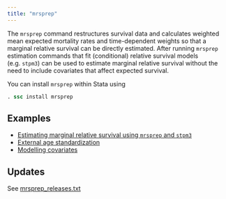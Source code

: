 ```yaml
---
title: "mrsprep"
---
```


The `mrsprep` command restructures survival data and calculates weighted mean expected mortality rates and time-dependent weights 
so that a marginal relative survival can be directly estimated. 
After running `mrsprep` estimation commands that fit (conditional) relative survival models (e.g. `stpm3`) can be used to estimate marginal relative survival without the need to include covariates that affect expected survival.

You can install `mrsprep` within Stata using

```stata
. ssc install mrsprep 
```


## Examples
 - [Estimating marginal relative survival using `mrsprep` and `stpm3`](mrsprep/mrsprep_marginal_relative_survival.qmd)
 - [External age standardization](mrsprep/mrsprep_external_age_standardization.qmd)
 - [Modelling covariates](mrsprep/mrsprep_modelling_covariates.qmd)

## Updates
See [mrsprep_releases.txt](mrsprep/mrsprep_releases.txt)
